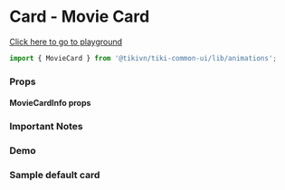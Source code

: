 
<Meta title="Overview/Card/Movie Card" component={MovieCard} />

# Card - Movie Card

[Click here to go to playground](/?path=/story/animations-movie-card--default)

```javascript
import { MovieCard } from '@tikivn/tiki-common-ui/lib/animations';
```

### Props

<ArgsTable of={MovieCard} />

#### MovieCardInfo props

<JSONPretty data={movieCardInfo} />

### Important Notes

### Demo

<Canvas>
  <h3>Sample default card</h3>
  <Story id="animations-movie-card--default" />
</Canvas>

